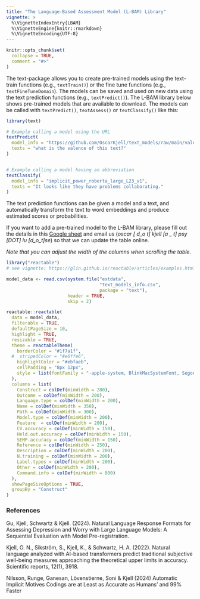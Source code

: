 ```yaml
---
title: "The Language-Based Assessment Model (L-BAM) Library"
vignette: >
  %\VignetteIndexEntry{LBAM}
  %\VignetteEngine{knitr::rmarkdown}
  %\VignetteEncoding{UTF-8}
---
```


```r
knitr::opts_chunk$set(
  collapse = TRUE,
  comment = "#>"
)
```



The text-package allows you to create pre-trained models using the text-train functions (e.g., `textTrain()`) or the fine tune functions (e.g., `textFineTuneDomain`). The models can be saved and used on new data using the text prediction functions (e.g., `textPredict()`). The L-BAM library below shows pre-trained models that are available to download. The models can be called with `textPredict()`, `textAssess()` or `textClassify()` like this:

```r
library(text)

# Example calling a model using the URL
textPredict(
  model_info = "https://github.com/OscarKjell/text_models/raw/main/valence_models/facebook_model.rds",
  texts = "what is the valence of this text?"
)


# Example calling a model having an abbreviation
textClassify(
  model_info = "implicit_power_roberta_large_L23_v1",
  texts = "It looks like they have problems collaborating."
)
```

The text prediction functions can be given a model and a text, and automatically transform the text to word embeddings and produce estimated scores or probabilities.

If you want to add a pre-trained model to the L-BAM library, please fill out the details in this [Google sheet](https://docs.google.com/spreadsheets/d/1K16JdK7zOmuRktqgaYs5sgaHnkUVwB9v6ERxZdd9iW8/edit#gid=0) and email us (*oscar [ d_o t] kjell [a _ t] psy [DOT] lu [d_o_t]se*) so that we can update the table online.

*Note that you can adjust the width of the columns when scrolling the table.*

```r
library("reactable")
# see vignette: https://glin.github.io/reactable/articles/examples.html#custom-rendering

model_data <- read.csv(system.file("extdata",
                                   "text_models_info.csv",
                                   package = "text"),
                       header = TRUE, 
                       skip = 2)

reactable::reactable(
  data = model_data,
  filterable = TRUE,
  defaultPageSize = 10,
  highlight = TRUE, 
  resizable = TRUE,
  theme = reactableTheme(
    borderColor = "#1f7a1f",
  #  stripedColor = "#e6ffe6",
    highlightColor = "#ebfaeb",
    cellPadding = "8px 12px",
    style = list(fontFamily = "-apple-system, BlinkMacSystemFont, Segoe UI, Helvetica, Arial, sans-serif")
  ),
  columns = list(
    Construct = colDef(minWidth = 280),
    Outcome = colDef(minWidth = 200),
    Language.type = colDef(minWidth = 200),
    Name = colDef(minWidth = 350),
    Path = colDef(minWidth = 300),
    Model.type = colDef(minWidth = 200),
    Feature  = colDef(minWidth = 200),
    CV.accuracy = colDef(minWidth = 150),
    Held.out.accuracy = colDef(minWidth = 150),
    SEMP.accuracy = colDef(minWidth = 150),
    Reference = colDef(minWidth = 250),
    Description = colDef(minWidth = 200),
    N.training = colDef(minWidth = 200),
    Label.types = colDef(minWidth = 200),
    Other = colDef(minWidth = 200),
    Command.info = colDef(minWidth = 800)
  ), 
  showPageSizeOptions = TRUE,
  groupBy = "Construct"
)
```


### References

Gu, Kjell, Schwartz & Kjell. (2024). Natural Language Response Formats for Assessing Depression and Worry with Large Language Models: A Sequential Evaluation with Model Pre-registration.

Kjell, O. N., Sikström, S., Kjell, K., & Schwartz, H. A. (2022). Natural language analyzed with AI-based transformers predict traditional subjective well-being measures approaching the theoretical upper limits in accuracy. Scientific reports, 12(1), 3918.

Nilsson, Runge, Ganesan, Lövenstierne, Soni & Kjell (2024) Automatic Implicit Motives Codings are at Least as Accurate as Humans’ and 99% Faster

